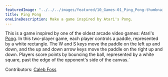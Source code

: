 ---
featuredImage: "../../../images/featured/10_Games-01_Ping_Pong-thumbnail.png"
title: Ping Pong
oneLineDescription: Make a game inspired by Atari's Pong.
---

This is a game inspired by one of the oldest arcade video
games: Atari's
<a href="https://en.wikipedia.org/wiki/Pong" target="_blank">Pong</a>.
In this two-player game, each player controls a paddle, represented by a
white rectangle. The W and S keys move the paddle on the left up and down,
and the up and down arrow keys move the paddle on the right up and down.
Players score points by bouncing the ball, represented by a white square,
past the edge of the opponent's side of the canvas.`

Contributors: <a href="https://github.com/calebfoss" target="_blank">Caleb Foss</a>
